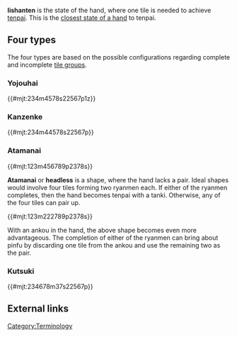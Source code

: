 '''Iishanten''' is the state of the hand, where one tile is needed to achieve [[tenpai]].  This is the [[Shanten|closest state of a hand]] to tenpai.

==Four types==
The four types are based on the possible configurations regarding complete and incomplete [[tile groups]].

===Yojouhai===
{{#mjt:234m4578s22567p1z}}

===Kanzenke===
{{#mjt:234m44578s22567p}}

===Atamanai===
{{#mjt:123m456789p2378s}}

'''Atamanai''' or '''headless''' is a shape, where the hand lacks a pair.  Ideal shapes would involve four tiles forming two ryanmen each.  If either of the ryanmen completes, then the hand becomes tenpai with a tanki.  Otherwise, any of the four tiles can pair up.

{{#mjt:123m222789p2378s}}

With an ankou in the hand, the above shape becomes even more advantageous.  The completion of either of the ryanmen can bring about pinfu by discarding one tile from the ankou and use the remaining two as the pair.

===Kutsuki===
{{#mjt:234678m37s22567p}}

==External links==
[[Category:Terminology]]

{{Youtube
| url         = https://www.youtube.com/watch?v=mKEOEWEc5JE
| linkname    = 【麻雀】上がりを増やす！イーシャンテンの秘密【初心者向け講座】
| description = Video covering iishanten shapes
}}